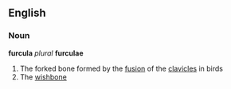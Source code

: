 == English ==
=== Noun ===
'''furcula''' ''plural'' '''furculae'''
# The forked bone formed by the [[fusion]] of the [[clavicle]]s in birds
# The [[wishbone]]